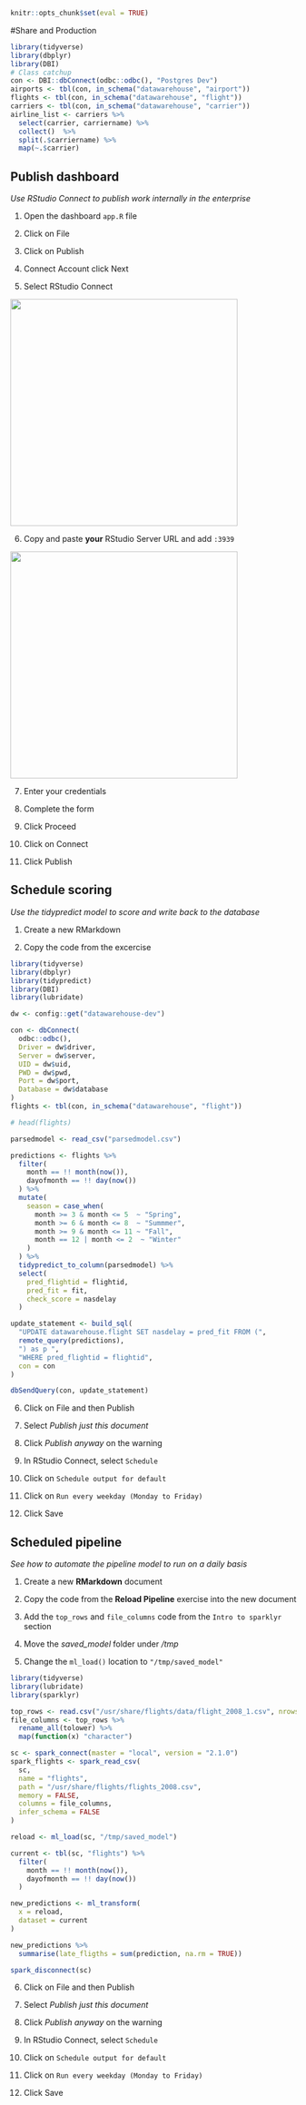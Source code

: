 ```r
knitr::opts_chunk$set(eval = TRUE)
```

#Share and Production

```r
library(tidyverse)
library(dbplyr)
library(DBI)
# Class catchup
con <- DBI::dbConnect(odbc::odbc(), "Postgres Dev")
airports <- tbl(con, in_schema("datawarehouse", "airport"))
flights <- tbl(con, in_schema("datawarehouse", "flight"))
carriers <- tbl(con, in_schema("datawarehouse", "carrier"))
airline_list <- carriers %>%  
  select(carrier, carriername) %>%   
  collect()  %>%                     
  split(.$carriername) %>%           
  map(~.$carrier)     
```

## Publish dashboard
*Use RStudio Connect to publish work internally in the enterprise*

1. Open the dashboard `app.R` file

2. Click on File

3. Click on Publish

4. Connect Account click Next

5. Select RStudio Connect

<img src="images/select-connect.PNG" width = 400>

6. Copy and paste **your** RStudio Server URL and add `:3939`

<img src="images/rsc-server.PNG" width = 400>

7. Enter your credentials

8. Complete the form

9. Click Proceed

10. Click on Connect

11. Click Publish

## Schedule scoring
*Use the tidypredict model to score and write back to the database*

1. Create a new RMarkdown

2. Copy the code from the excercise
```r
library(tidyverse)
library(dbplyr)
library(tidypredict)
library(DBI)
library(lubridate)

dw <- config::get("datawarehouse-dev")

con <- dbConnect(
  odbc::odbc(),
  Driver = dw$driver,
  Server = dw$server,
  UID = dw$uid,
  PWD = dw$pwd,
  Port = dw$port,
  Database = dw$database
)
flights <- tbl(con, in_schema("datawarehouse", "flight"))

# head(flights)

parsedmodel <- read_csv("parsedmodel.csv")

predictions <- flights %>%
  filter(
    month == !! month(now()),
    dayofmonth == !! day(now())
  ) %>%
  mutate(
    season = case_when(
      month >= 3 & month <= 5  ~ "Spring",
      month >= 6 & month <= 8  ~ "Summmer",
      month >= 9 & month <= 11 ~ "Fall",
      month == 12 | month <= 2  ~ "Winter"
    )
  ) %>%
  tidypredict_to_column(parsedmodel) %>%
  select(
    pred_flightid = flightid,
    pred_fit = fit,
    check_score = nasdelay
  )

update_statement <- build_sql(
  "UPDATE datawarehouse.flight SET nasdelay = pred_fit FROM (",
  remote_query(predictions),
  ") as p ",
  "WHERE pred_flightid = flightid",
  con = con
)

dbSendQuery(con, update_statement)

```

6. Click on File and then Publish

7. Select *Publish just this document*

8. Click *Publish anyway* on the warning

9. In RStudio Connect, select `Schedule`

10. Click on `Schedule output for default`

11. Click on `Run every weekday (Monday to Friday)`

12. Click Save

## Scheduled pipeline
*See how to automate the pipeline model to run on a daily basis*

1. Create a new **RMarkdown** document

2. Copy the code from the **Reload Pipeline** exercise into the new document

3. Add the `top_rows` and `file_columns` code from the `Intro to sparklyr` section

4. Move the *saved_model* folder under */tmp*

5. Change the `ml_load()` location to `"/tmp/saved_model"`
```r
library(tidyverse)
library(lubridate)
library(sparklyr)

top_rows <- read.csv("/usr/share/flights/data/flight_2008_1.csv", nrows = 5)
file_columns <- top_rows %>%
  rename_all(tolower) %>%
  map(function(x) "character")

sc <- spark_connect(master = "local", version = "2.1.0")
spark_flights <- spark_read_csv(
  sc,
  name = "flights",
  path = "/usr/share/flights/flights_2008.csv",
  memory = FALSE,
  columns = file_columns,
  infer_schema = FALSE
)

reload <- ml_load(sc, "/tmp/saved_model")

current <- tbl(sc, "flights") %>%
  filter(
    month == !! month(now()),
    dayofmonth == !! day(now())
  )

new_predictions <- ml_transform(
  x = reload,
  dataset = current
)

new_predictions %>%
  summarise(late_fligths = sum(prediction, na.rm = TRUE))

spark_disconnect(sc)

```

6. Click on File and then Publish

7. Select *Publish just this document*

8. Click *Publish anyway* on the warning

9. In RStudio Connect, select `Schedule`

10. Click on `Schedule output for default`

11. Click on `Run every weekday (Monday to Friday)`

12. Click Save







